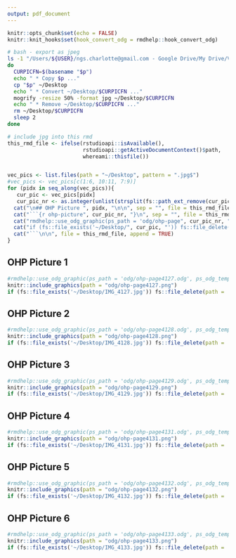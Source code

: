 ```yaml
---
output: pdf_document
---
```


```r
knitr::opts_chunk$set(echo = FALSE)
knitr::knit_hooks$set(hook_convert_odg = rmdhelp::hook_convert_odg)
```

```bash
# bash - export as jpeg
ls -1 "/Users/${USER}/ngs.charlotte@gmail.com - Google Drive/My Drive/Vorlesung/ASM/SS2024/OHP-L06"/* | while read p
do
  CURPICFN=$(basename "$p")
  echo " * Copy $p ..."
  cp "$p" ~/Desktop
  echo " * Convert ~/Desktop/$CURPICFN ..."
  mogrify -resize 50% -format jpg ~/Desktop/$CURPICFN
  echo " * Remove ~/Desktop/$CURPICFN ..."
  rm ~/Desktop/$CURPICFN
  sleep 2
done
```

```r
# include jpg into this rmd
this_rmd_file <- ifelse(rstudioapi::isAvailable(),
                        rstudioapi::getActiveDocumentContext()$path,
                        whereami::thisfile())


vec_pics <- list.files(path = "~/Desktop", pattern = ".jpg$")
#vec_pics <- vec_pics[c(1:6, 10:11, 7:9)]
for (pidx in seq_along(vec_pics)){
   cur_pic <- vec_pics[pidx]
   cur_pic_nr <- as.integer(unlist(strsplit(fs::path_ext_remove(cur_pic), "_"))[2])
  cat("\n## OHP Picture ", pidx, "\n\n", sep = "", file = this_rmd_file, append = TRUE)
  cat("```{r ohp-picture", cur_pic_nr, "}\n", sep = "", file = this_rmd_file, append = TRUE)
  cat("rmdhelp::use_odg_graphic(ps_path = 'odg/ohp-page", cur_pic_nr, ".odg', ps_odg_template = 'odg_draw_a4_portrait')\n", sep = "", file = this_rmd_file, append = TRUE)
  cat("if (fs::file_exists('~/Desktop/", cur_pic, "')) fs::file_delete(path = '~/Desktop/", cur_pic, "')\n", sep = "", file = this_rmd_file, append = TRUE)
  cat("```\n\n", file = this_rmd_file, append = TRUE)
}
```


## OHP Picture 1

```r
#rmdhelp::use_odg_graphic(ps_path = 'odg/ohp-page4127.odg', ps_odg_template = 'odg_draw_a4_portrait')
knitr::include_graphics(path = "odg/ohp-page4127.png")
if (fs::file_exists('~/Desktop/IMG_4127.jpg')) fs::file_delete(path = '~/Desktop/IMG_4127.jpg')
```


## OHP Picture 2

```r
#rmdhelp::use_odg_graphic(ps_path = 'odg/ohp-page4128.odg', ps_odg_template = 'odg_draw_a4_portrait')
knitr::include_graphics(path = "odg/ohp-page4128.png")
if (fs::file_exists('~/Desktop/IMG_4128.jpg')) fs::file_delete(path = '~/Desktop/IMG_4128.jpg')
```


## OHP Picture 3

```r
#rmdhelp::use_odg_graphic(ps_path = 'odg/ohp-page4129.odg', ps_odg_template = 'odg_draw_a4_portrait')
knitr::include_graphics(path = "odg/ohp-page4129.png")
if (fs::file_exists('~/Desktop/IMG_4129.jpg')) fs::file_delete(path = '~/Desktop/IMG_4129.jpg')
```


## OHP Picture 4

```r
#rmdhelp::use_odg_graphic(ps_path = 'odg/ohp-page4131.odg', ps_odg_template = 'odg_draw_a4_portrait')
knitr::include_graphics(path = "odg/ohp-page4131.png")
if (fs::file_exists('~/Desktop/IMG_4131.jpg')) fs::file_delete(path = '~/Desktop/IMG_4131.jpg')
```


## OHP Picture 5

```r
#rmdhelp::use_odg_graphic(ps_path = 'odg/ohp-page4132.odg', ps_odg_template = 'odg_draw_a4_portrait')
knitr::include_graphics(path = "odg/ohp-page4132.png")
if (fs::file_exists('~/Desktop/IMG_4132.jpg')) fs::file_delete(path = '~/Desktop/IMG_4132.jpg')
```


## OHP Picture 6

```r
#rmdhelp::use_odg_graphic(ps_path = 'odg/ohp-page4133.odg', ps_odg_template = 'odg_draw_a4_portrait')
knitr::include_graphics(path = "odg/ohp-page4133.png")
if (fs::file_exists('~/Desktop/IMG_4133.jpg')) fs::file_delete(path = '~/Desktop/IMG_4133.jpg')
```
      
